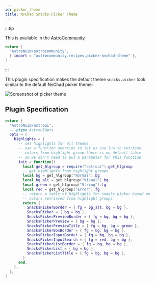 ```yaml
---
id: picker_theme
title: NvChad Snacks.Picker Theme
---
```


:::tip

This is available in the [AstroCommunity](https://github.com/AstroNvim/astrocommunity/tree/main/lua/astrocommunity/recipes/picker-nvchad-theme)

```lua title="lua/community.lua" ins={3}
return {
  "AstroNvim/astrocommunity",
  { import = "astrocommunity.recipes.picker-nvchad-theme" },
}
```

:::

This plugin specification makes the default theme `snacks.picker` look similar to the default NvChad picker theme:

![Screenshot of picker theme](../../../assets/recipes/picker_theme.png)

## Plugin Specification

```lua title="lua/plugins/astroui.lua"
return {
  "AstroNvim/astroui",
  ---@type AstroUIOpts
  opts = {
    highlights = {
      -- set highlights for all themes
      -- use a function override to let us use lua to retrieve
      -- colors from highlight group there is no default table
      -- so we don't need to put a parameter for this function
      init = function()
        local get_hlgroup = require("astroui").get_hlgroup
        -- get highlights from highlight groups
        local bg = get_hlgroup("Normal").bg
        local bg_alt = get_hlgroup("Visual").bg
        local green = get_hlgroup("String").fg
        local red = get_hlgroup("Error").fg
        -- return a table of highlights for snacks.picker based on
        -- colors retrieved from highlight groups
        return {
          SnacksPickerBorder = { fg = bg_alt, bg = bg },
          SnacksPicker = { bg = bg },
          SnacksPickerPreviewBorder = { fg = bg, bg = bg },
          SnacksPickerPreview = { bg = bg },
          SnacksPickerPreviewTitle = { fg = bg, bg = green },
          SnacksPickerBoxBorder = { fg = bg, bg = bg },
          SnacksPickerInputBorder = { fg = bg, bg = bg },
          SnacksPickerInputSearch = { fg = red, bg = bg },
          SnacksPickerListBorder = { fg = bg, bg = bg },
          SnacksPickerList = { bg = bg },
          SnacksPickerListTitle = { fg = bg, bg = bg },
        }
      end,
    },
  },
}
```
